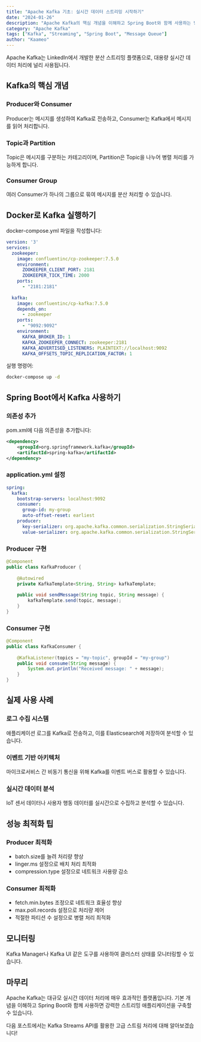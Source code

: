 ```yaml
---
title: "Apache Kafka 기초: 실시간 데이터 스트리밍 시작하기"
date: "2024-01-26"
description: "Apache Kafka의 핵심 개념을 이해하고 Spring Boot와 함께 사용하는 방법을 알아봅니다."
category: "Apache Kafka"
tags: ["Kafka", "Streaming", "Spring Boot", "Message Queue"]
author: "Kaameo"
---
```


Apache Kafka는 LinkedIn에서 개발한 분산 스트리밍 플랫폼으로, 대용량 실시간 데이터 처리에 널리 사용됩니다.

## Kafka의 핵심 개념

### Producer와 Consumer

Producer는 메시지를 생성하여 Kafka로 전송하고, Consumer는 Kafka에서 메시지를 읽어 처리합니다.

### Topic과 Partition

Topic은 메시지를 구분하는 카테고리이며, Partition은 Topic을 나누어 병렬 처리를 가능하게 합니다.

### Consumer Group

여러 Consumer가 하나의 그룹으로 묶여 메시지를 분산 처리할 수 있습니다.

## Docker로 Kafka 실행하기

docker-compose.yml 파일을 작성합니다:

```yaml
version: '3'
services:
  zookeeper:
    image: confluentinc/cp-zookeeper:7.5.0
    environment:
      ZOOKEEPER_CLIENT_PORT: 2181
      ZOOKEEPER_TICK_TIME: 2000
    ports:
      - "2181:2181"
  
  kafka:
    image: confluentinc/cp-kafka:7.5.0
    depends_on:
      - zookeeper
    ports:
      - "9092:9092"
    environment:
      KAFKA_BROKER_ID: 1
      KAFKA_ZOOKEEPER_CONNECT: zookeeper:2181
      KAFKA_ADVERTISED_LISTENERS: PLAINTEXT://localhost:9092
      KAFKA_OFFSETS_TOPIC_REPLICATION_FACTOR: 1
```

실행 명령어:

```bash
docker-compose up -d
```

## Spring Boot에서 Kafka 사용하기

### 의존성 추가

pom.xml에 다음 의존성을 추가합니다:

```xml
<dependency>
    <groupId>org.springframework.kafka</groupId>
    <artifactId>spring-kafka</artifactId>
</dependency>
```

### application.yml 설정

```yaml
spring:
  kafka:
    bootstrap-servers: localhost:9092
    consumer:
      group-id: my-group
      auto-offset-reset: earliest
    producer:
      key-serializer: org.apache.kafka.common.serialization.StringSerializer
      value-serializer: org.apache.kafka.common.serialization.StringSerializer
```

### Producer 구현

```java
@Component
public class KafkaProducer {
    
    @Autowired
    private KafkaTemplate<String, String> kafkaTemplate;
    
    public void sendMessage(String topic, String message) {
        kafkaTemplate.send(topic, message);
    }
}
```

### Consumer 구현

```java
@Component
public class KafkaConsumer {
    
    @KafkaListener(topics = "my-topic", groupId = "my-group")
    public void consume(String message) {
        System.out.println("Received message: " + message);
    }
}
```

## 실제 사용 사례

### 로그 수집 시스템

애플리케이션 로그를 Kafka로 전송하고, 이를 Elasticsearch에 저장하여 분석할 수 있습니다.

### 이벤트 기반 아키텍처

마이크로서비스 간 비동기 통신을 위해 Kafka를 이벤트 버스로 활용할 수 있습니다.

### 실시간 데이터 분석

IoT 센서 데이터나 사용자 행동 데이터를 실시간으로 수집하고 분석할 수 있습니다.

## 성능 최적화 팁

### Producer 최적화

- batch.size를 늘려 처리량 향상
- linger.ms 설정으로 배치 처리 최적화
- compression.type 설정으로 네트워크 사용량 감소

### Consumer 최적화

- fetch.min.bytes 조정으로 네트워크 효율성 향상
- max.poll.records 설정으로 처리량 제어
- 적절한 파티션 수 설정으로 병렬 처리 최적화

## 모니터링

Kafka Manager나 Kafka UI 같은 도구를 사용하여 클러스터 상태를 모니터링할 수 있습니다.

## 마무리

Apache Kafka는 대규모 실시간 데이터 처리에 매우 효과적인 플랫폼입니다. 
기본 개념을 이해하고 Spring Boot와 함께 사용하면 강력한 스트리밍 애플리케이션을 구축할 수 있습니다.

다음 포스트에서는 Kafka Streams API를 활용한 고급 스트림 처리에 대해 알아보겠습니다!